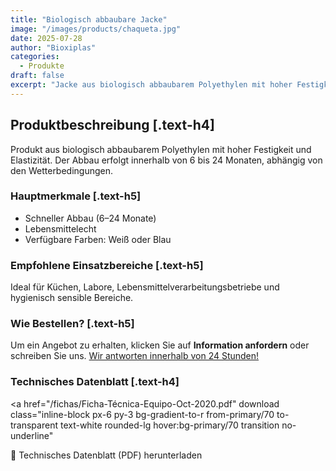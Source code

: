 ```yaml
---
title: "Biologisch abbaubare Jacke"
image: "/images/products/chaqueta.jpg"
date: 2025-07-28
author: "Bioxiplas"
categories:
  - Produkte
draft: false
excerpt: "Jacke aus biologisch abbaubarem Polyethylen mit hoher Festigkeit und Elastizität. Code 104."
---
```


## Produktbeschreibung [.text-h4]

Produkt aus biologisch abbaubarem Polyethylen mit hoher Festigkeit und Elastizität. Der Abbau erfolgt innerhalb von 6 bis 24 Monaten, abhängig von den Wetterbedingungen.

### Hauptmerkmale [.text-h5]

- Schneller Abbau (6–24 Monate)  
- Lebensmittelecht  
- Verfügbare Farben: Weiß oder Blau

### Empfohlene Einsatzbereiche [.text-h5]

Ideal für Küchen, Labore, Lebensmittelverarbeitungsbetriebe und hygienisch sensible Bereiche.

### Wie Bestellen? [.text-h5]

Um ein Angebot zu erhalten, klicken Sie auf **Information anfordern** oder schreiben Sie uns. <u>Wir antworten innerhalb von 24 Stunden!</u>

### Technisches Datenblatt [.text-h4]

<a
  href="/fichas/Ficha-Técnica-Equipo-Oct-2020.pdf"
  download
  class="inline-block px-6 py-3 bg-gradient-to-r from-primary/70 to-transparent text-white rounded-lg hover:bg-primary/70 transition no-underline"
>
  📄 Technisches Datenblatt (PDF) herunterladen
</a>
